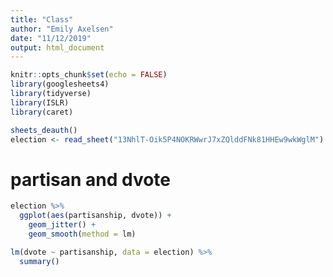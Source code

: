 ```yaml
---
title: "Class"
author: "Emily Axelsen"
date: "11/12/2019"
output: html_document
---
```


```r
knitr::opts_chunk$set(echo = FALSE)
library(googlesheets4)
library(tidyverse)
library(ISLR)
library(caret)
```

```r
sheets_deauth() 
election <- read_sheet("13NhlT-Oik5P4NOKRWwrJ7xZQlddFNk81HHEw9wkWglM")
```

# partisan and dvote

```r
election %>%
  ggplot(aes(partisanship, dvote)) +
    geom_jitter() +
    geom_smooth(method = lm)
```


```r
lm(dvote ~ partisanship, data = election) %>%
  summary()
```

